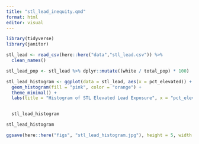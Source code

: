 ```yaml
---
title: "stl_lead_inequity.qmd"
format: html
editor: visual
---
```


```r
library(tidyverse)
library(janitor)

```

```r
stl_lead <- read_csv(here::here("data","stl_lead.csv")) %>% 
  clean_names()
```

<!--# To call csv to view, use console View(name of csv without .csv) -->

```r

stl_lead_pop <- stl_lead %>% dplyr::mutate((white / total_pop) * 100) 
```

```r
stl_lead_histogram <- ggplot(data = stl_lead, aes(x = pct_elevated)) + 
  geom_histogram(fill = "pink", color = "orange") +
  theme_minimal() +
  labs(title = "Histogram of STL Elevated Lead Exposure", x = "pct_elevated", y = "frequency")


  stl_lead_histogram
```

```r
stl_lead_histogram
```

```r
ggsave(here::here("figs", "stl_lead_histogram.jpg"), height = 5, width = 6)
```
